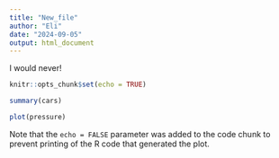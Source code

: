 ```yaml
---
title: "New_file"
author: "Eli"
date: "2024-09-05"
output: html_document
---
```


I would never!

```r
knitr::opts_chunk$set(echo = TRUE)
```


```r
summary(cars)
```

```r
plot(pressure)
```

Note that the `echo = FALSE` parameter was added to the code chunk to prevent printing of the R code that generated the plot.
